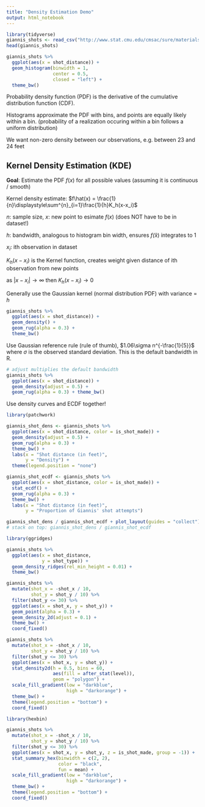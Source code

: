 ```yaml
---
title: "Density Estimation Demo"
output: html_notebook
---
```


```r
library(tidyverse)
giannis_shots <- read_csv("http://www.stat.cmu.edu/cmsac/sure/materials/data/xy_examples/giannis_2019_shots.csv")
head(giannis_shots)
```

```r
giannis_shots %>% 
  ggplot(aes(x = shot_distance)) +
  geom_histogram(binwidth = 1,
                 center = 0.5,
                 closed = "left") + 
  theme_bw()
```

Probability density function (PDF) is the derivative of the cumulative distribution function (CDF).

Histograms approximate the PDF with bins, and points are equally likely within a bin. (probability of a realization occuring within a bin follows a uniform distribution)

We want non-zero density between our observations, e.g. between 23 and 24 feet

## Kernel Density Estimation (KDE)

**Goal**: Estimate the PDF $f(x)$ for all possible values (assuming it is continuous / smooth)

Kernel density estimate: $f\hat(x) = \frac{1}{n}\displaystyle\sum^{n}_{i=1}\frac{1}{h}K_h(x-x_i)$

$n$: sample size, $x$: new point to esimate $f(x)$ (does NOT have to be in dataset!)

$h$: bandwidth, analogous to histogram bin width, ensures $f\hat(x)$ integrates to 1

$x_i$: ith observation in dataset

$K_h(x-x_i)$ is the Kernel function, creates weight given distance of ith observation from new points

as $|x - x_i| \rightarrow \infty$ then $K_h(x-x_i) \rightarrow 0$

Generally use the Gaussian kernel (normal distribution PDF) with variance = $h$

```r
giannis_shots %>% 
  ggplot(aes(x = shot_distance)) +
  geom_density() +
  geom_rug(alpha = 0.3) +
  theme_bw()
```

Use Gaussian reference rule (rule of thumb), $1.06\sigma n^{-\frac{1}{5}}$ where $\sigma$ is the observed standard deviation. This is the default bandwidth in R.

```r
# adjust multiplies the default bandwidth 
giannis_shots %>% 
  ggplot(aes(x = shot_distance)) +
  geom_density(adjust = 0.5) +
  geom_rug(alpha = 0.3) + theme_bw()
```

Use density curves and ECDF together!

```r
library(patchwork)

giannis_shot_dens <- giannis_shots %>% 
  ggplot(aes(x = shot_distance, color = is_shot_made)) +
  geom_density(adjust = 0.5) +
  geom_rug(alpha = 0.3) +
  theme_bw() +
  labs(x = "Shot distance (in feet)",
       y = "Density") +
  theme(legend.position = "none")

giannis_shot_ecdf <- giannis_shots %>% 
  ggplot(aes(x = shot_distance, color = is_shot_made)) +
  stat_ecdf() +
  geom_rug(alpha = 0.3) +
  theme_bw() +
  labs(x = "Shot distance (in feet)",
       y = "Proportion of Giannis' shot attempts")

giannis_shot_dens / giannis_shot_ecdf + plot_layout(guides = "collect")
# stack on top: giannis_shot_dens / giannis_shot_ecdf
```

```r
library(ggridges)

giannis_shots %>% 
  ggplot(aes(x = shot_distance,
             y = shot_type)) +
  geom_density_ridges(rel_min_height = 0.01) +
  theme_bw()
```

```r
giannis_shots %>% 
  mutate(shot_x = -shot_x / 10,
         shot_y = shot_y / 10) %>% 
  filter(shot_y <= 30) %>% 
  ggplot(aes(x = shot_x, y = shot_y)) + 
  geom_point(alpha = 0.3) +
  geom_density_2d(adjust = 0.1) + 
  theme_bw() +
  coord_fixed()
```

```r
giannis_shots %>% 
  mutate(shot_x = -shot_x / 10,
         shot_y = shot_y / 10) %>% 
  filter(shot_y <= 30) %>% 
  ggplot(aes(x = shot_x, y = shot_y)) + 
  stat_density2d(h = 0.5, bins = 60,
                 aes(fill = after_stat(level)),
                 geom = "polygon") +
  scale_fill_gradient(low = "darkblue",
                      high = "darkorange") +
  theme_bw() + 
  theme(legend.position = "bottom") +
  coord_fixed()
```

```r
library(hexbin)

giannis_shots %>% 
  mutate(shot_x = -shot_x / 10,
         shot_y = shot_y / 10) %>% 
  filter(shot_y <= 30) %>% 
  ggplot(aes(x = shot_x, y = shot_y, z = is_shot_made, group = -1)) + 
  stat_summary_hex(binwidth = c(2, 2),
                   color = "black",
                   fun = mean) +
  scale_fill_gradient(low = "darkblue",
                      high = "darkorange") +
  theme_bw() +
  theme(legend.position = "bottom") + 
  coord_fixed()
```
